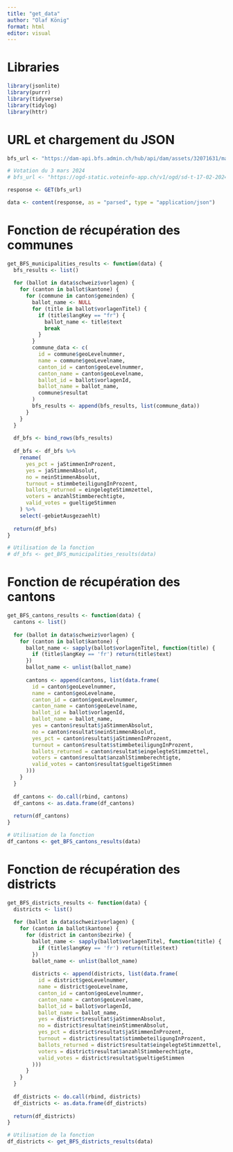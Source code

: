 ```yaml
---
title: "get_data"
author: "Olaf König"
format: html
editor: visual
---
```


# Libraries

```r

library(jsonlite)
library(purrr)
library(tidyverse)
library(tidylog)
library(httr)
```

# URL et chargement du JSON

```r


bfs_url <- "https://dam-api.bfs.admin.ch/hub/api/dam/assets/32071631/master"

# Votation du 3 mars 2024
# bfs_url <- "https://ogd-static.voteinfo-app.ch/v1/ogd/sd-t-17-02-20240303-kantAbstimmung.json"

response <- GET(bfs_url)

data <- content(response, as = "parsed", type = "application/json")
```

# Fonction de récupération des communes

```r

get_BFS_municipalities_results <- function(data) {
  bfs_results <- list()
  
  for (ballot in data$schweiz$vorlagen) {
    for (canton in ballot$kantone) {
      for (commune in canton$gemeinden) {
        ballot_name <- NULL
        for (title in ballot$vorlagenTitel) {
          if (title$langKey == "fr") {
            ballot_name <- title$text
            break
          }
        }
        commune_data <- c(
          id = commune$geoLevelnummer,
          name = commune$geoLevelname,
          canton_id = canton$geoLevelnummer,
          canton_name = canton$geoLevelname,
          ballot_id = ballot$vorlagenId,
          ballot_name = ballot_name,
          commune$resultat
        )
        bfs_results <- append(bfs_results, list(commune_data))
      }
    }
  }
  
  df_bfs <- bind_rows(bfs_results)
  
  df_bfs <- df_bfs %>%
    rename(
      yes_pct = jaStimmenInProzent,
      yes = jaStimmenAbsolut,
      no = neinStimmenAbsolut,
      turnout = stimmbeteiligungInProzent,
      ballots_returned = eingelegteStimmzettel,
      voters = anzahlStimmberechtigte,
      valid_votes = gueltigeStimmen
    ) %>%
    select(-gebietAusgezaehlt)
  
  return(df_bfs)
}
```

```r

# Utilisation de la fonction
# df_bfs <- get_BFS_municipalities_results(data)
```

# Fonction de récupération des cantons

```r

get_BFS_cantons_results <- function(data) {
  cantons <- list()
  
  for (ballot in data$schweiz$vorlagen) {
    for (canton in ballot$kantone) {
      ballot_name <- sapply(ballot$vorlagenTitel, function(title) {
        if (title$langKey == 'fr') return(title$text)
      })
      ballot_name <- unlist(ballot_name)
      
      cantons <- append(cantons, list(data.frame(
        id = canton$geoLevelnummer,
        name = canton$geoLevelname,
        canton_id = canton$geoLevelnummer,
        canton_name = canton$geoLevelname,
        ballot_id = ballot$vorlagenId,
        ballot_name = ballot_name,
        yes = canton$resultat$jaStimmenAbsolut,
        no = canton$resultat$neinStimmenAbsolut,
        yes_pct = canton$resultat$jaStimmenInProzent,
        turnout = canton$resultat$stimmbeteiligungInProzent,
        ballots_returned = canton$resultat$eingelegteStimmzettel,
        voters = canton$resultat$anzahlStimmberechtigte,
        valid_votes = canton$resultat$gueltigeStimmen
      )))
    }
  }
  
  df_cantons <- do.call(rbind, cantons)
  df_cantons <- as.data.frame(df_cantons)
  
  return(df_cantons)
}
```

```r

# Utilisation de la fonction
df_cantons <- get_BFS_cantons_results(data)
```

# Fonction de récupération des districts

```r

get_BFS_districts_results <- function(data) {
  districts <- list()
  
  for (ballot in data$schweiz$vorlagen) {
    for (canton in ballot$kantone) {
      for (district in canton$bezirke) {
        ballot_name <- sapply(ballot$vorlagenTitel, function(title) {
          if (title$langKey == 'fr') return(title$text)
        })
        ballot_name <- unlist(ballot_name)
        
        districts <- append(districts, list(data.frame(
          id = district$geoLevelnummer,
          name = district$geoLevelname,
          canton_id = canton$geoLevelnummer,
          canton_name = canton$geoLevelname,
          ballot_id = ballot$vorlagenId,
          ballot_name = ballot_name,
          yes = district$resultat$jaStimmenAbsolut,
          no = district$resultat$neinStimmenAbsolut,
          yes_pct = district$resultat$jaStimmenInProzent,
          turnout = district$resultat$stimmbeteiligungInProzent,
          ballots_returned = district$resultat$eingelegteStimmzettel,
          voters = district$resultat$anzahlStimmberechtigte,
          valid_votes = district$resultat$gueltigeStimmen
        )))
      }
    }
  }
  
  df_districts <- do.call(rbind, districts)
  df_districts <- as.data.frame(df_districts)
  
  return(df_districts)
}

```

```r

# Utilisation de la fonction
df_districts <- get_BFS_districts_results(data)
```
